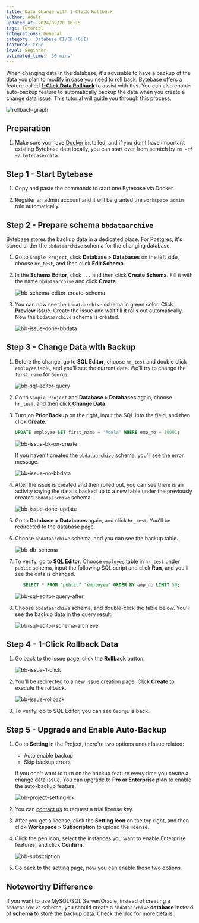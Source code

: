 ```yaml
---
title: Data Change with 1-Click Rollback
author: Adela
updated_at: 2024/09/20 16:15
tags: Tutorial
integrations: General
category: 'Database CI/CD (GUI)'
featured: true
level: Beginner
estimated_time: '30 mins'
---
```



When changing data in the database, it's advisable to have a backup of the data you plan to modify in case you need to roll back. Bytebase offers a feature called [**1-Click Data Rollback**](/change-database/rollback-data-changes/) to assist with this. You can also enable auto-backup feature to automatically backup the data when you create a change data issue. This tutorial will guide you through this process.

![rollback-graph](/content/docs/tutorials/data-rollback/rollback-graph.webp)

## Preparation

1. Make sure you have [Docker](https://www.docker.com/) installed, and if you don’t have important existing Bytebase data locally, you can start over from scratch by `rm -rf ~/.bytebase/data`.

## Step 1 - Start Bytebase

1. Copy and paste the commands to start one Bytebase via Docker.

   <TerminalDockerRunVolume />

1. Regsiter an admin account and it will be granted the `workspace admin` role automatically.

## Step 2 - Prepare schema `bbdataarchive`

Bytebase stores the backup data in a dedicated place. For Postgres, it's stored under the `bbdataarchive`
schema for the changing database.

1. Go to `Sample Project`, click **Database > Databases** on the left side, choose `hr_test`, and then click **Edit Schema**.

1. In the **Schema Editor**, click `...` and then click **Create Schema**. Fill it with the name `bbdataarchive` and click **Create**.

   ![bb-schema-editor-create-schema](/content/docs/tutorials/data-rollback/bb-schema-editor-create-schema.webp)

1. You can now see the `bbdataarchive` schema in green color. Click **Preview issue**. Create the issue and wait till it rolls out automatically. Now the `bbdataarchive` schema is created.

   ![bb-issue-done-bbdata](/content/docs/tutorials/data-rollback/bb-issue-done-bbdata.webp)

## Step 3 - Change Data with Backup

1. Before the change, go to **SQL Editor**, choose `hr_test` and double click `employee` table, and you'll see the current data. We'll try to change the `first_name` for `Georgi`.

   ![bb-sql-editor-query](/content/docs/tutorials/data-rollback/bb-sql-editor-query.webp)

1. Go to `Sample Project` and **Database > Databases** again, choose `hr_test`, and then click **Change Data**.

1. Turn on **Prior Backup** on the right, input the SQL into the field, and then click **Create**.

   ```sql
   UPDATE employee SET first_name = 'Adela' WHERE emp_no = 10001;
   ```

   ![bb-issue-bk-on-create](/content/docs/tutorials/data-rollback/bb-issue-bk-on-create.webp)

   If you haven't created the `bbdataarchive` schema, you'll see the error message.

   ![bb-issue-no-bbdata](/content/docs/tutorials/data-rollback/bb-issue-no-bbdata.webp)

1. After the issue is created and then rolled out, you can see there is an activity saying the data is backed up to a new table under the previously created `bbdataarchive` schema.

   ![bb-issue-done-update](/content/docs/tutorials/data-rollback/bb-issue-done-update.webp)

1. Go to **Database > Databases** again, and click `hr_test`. You'll be redirected to the database page.

1. Choose `bbdataarchive` schema, and you can see the backup table.

   ![bb-db-schema](/content/docs/tutorials/data-rollback/bb-db-schema.webp)

1. To verify, go to **SQL Editor**. Choose `employee` table in `hr_test` under `public` schema, input the following SQL script and click **Run**, and you'll see the data is changed.

   ```sql
      SELECT * FROM "public"."employee" ORDER BY emp_no LIMIT 50;
   ```

   ![bb-sql-editor-query-after](/content/docs/tutorials/data-rollback/bb-sql-editor-query-after.webp)

1. Choose `bbdataarchive` schema, and double-click the table below. You'll see the backup data in the query result.

   ![bb-sql-editor-schema-archieve](/content/docs/tutorials/data-rollback/bb-sql-editor-schema-archieve.webp)

## Step 4 - 1-Click Rollback Data

1. Go back to the issue page, click the **Rollback** button.

   ![bb-issue-1-click](/content/docs/tutorials/data-rollback/bb-issue-1-click.webp)

1. You'll be redirected to a new issue creation page. Click **Create** to execute the rollback.

   ![bb-issue-rollback](/content/docs/tutorials/data-rollback/bb-issue-rollback.webp)

1. To verify, go to SQL Editor, you can see `Georgi` is back.

## Step 5 - Upgrade and Enable Auto-Backup

1. Go to **Setting** in the Project, there're two options under Issue related:

   - Auto enable backup
   - Skip backup errors

   If you don't want to turn on the backup feature every time you create a change data issue. You can upgrade to **Pro or Enterprise plan** to enable the auto-backup feature.

   ![bb-project-setting-bk](/content/docs/tutorials/data-rollback/bb-project-setting-bk.webp)

1. You can [contact us](/contact-us) to request a trial license key.

1. After you get a license, click the **Setting icon** on the top right, and then click **Workspace > Subscription** to upload the license.

1. Click the pen icon, select the instances you want to enable Enterprise features, and click **Confirm**.

   ![bb-subscription](/content/docs/tutorials/data-rollback/bb-subscription.webp)

1. Go back to the setting page, now you can enable those two options.

## Noteworthy Difference

If you want to use MySQL/SQL Server/Oracle, instead of creating a `bbdataarchive` schema, you should create a `bbdataarchive` **database** instead of **schema** to store the backup data. Check the doc for more details.

<DocLinkBlock url="/docs/change-database/rollback-data-changes/" title="Data Rollback Doc"></DocLinkBlock>
